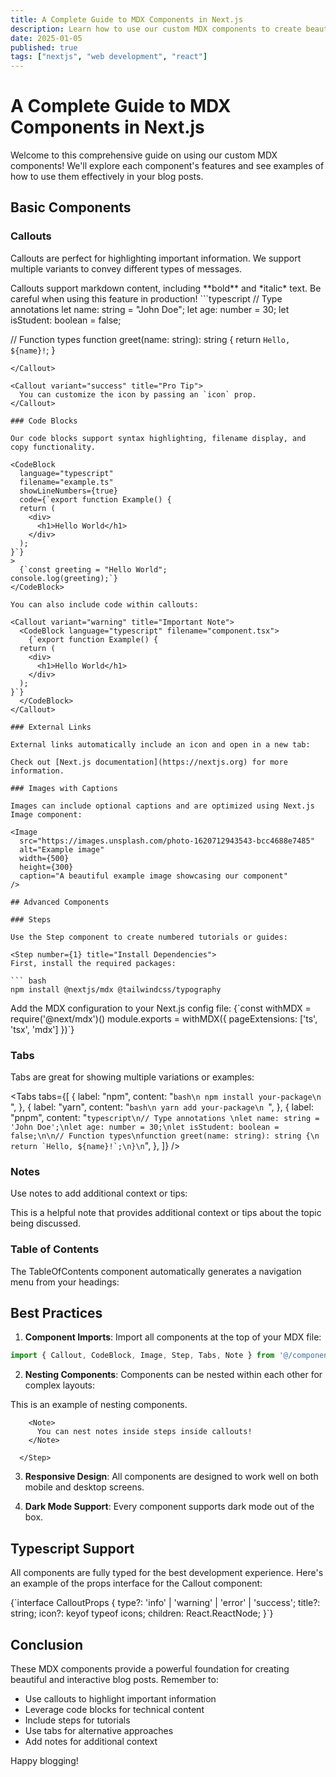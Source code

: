 ```yaml
---
title: A Complete Guide to MDX Components in Next.js
description: Learn how to use our custom MDX components to create beautiful and interactive blog posts
date: 2025-01-05
published: true
tags: ["nextjs", "web development", "react"]
---
```


# A Complete Guide to MDX Components in Next.js

Welcome to this comprehensive guide on using our custom MDX components! We'll explore each component's features and see examples of how to use them effectively in your blog posts.

## Basic Components

### Callouts

Callouts are perfect for highlighting important information. We support multiple variants to convey different types of messages.

<Callout variant="info" title="Did you know?">
  Callouts support markdown content, including **bold** and *italic* text.
</Callout>

<Callout variant="warning" title="Important Note">
  Be careful when using this feature in production!
</Callout>

<Callout variant="error" title="Common Mistake">
  ```typescript
// Type annotations
let name: string = "John Doe";
let age: number = 30;
let isStudent: boolean = false;

// Function types
function greet(name: string): string {
return `Hello, ${name}!`;
}

````
</Callout>

<Callout variant="success" title="Pro Tip">
  You can customize the icon by passing an `icon` prop.
</Callout>

### Code Blocks

Our code blocks support syntax highlighting, filename display, and copy functionality.

<CodeBlock
  language="typescript"
  filename="example.ts"
  showLineNumbers={true}
  code={`export function Example() {
  return (
    <div>
      <h1>Hello World</h1>
    </div>
  );
}`}
>
  {`const greeting = "Hello World";
console.log(greeting);`}
</CodeBlock>

You can also include code within callouts:

<Callout variant="warning" title="Important Note">
  <CodeBlock language="typescript" filename="component.tsx">
    {`export function Example() {
  return (
    <div>
      <h1>Hello World</h1>
    </div>
  );
}`}
  </CodeBlock>
</Callout>

### External Links

External links automatically include an icon and open in a new tab:

Check out [Next.js documentation](https://nextjs.org) for more information.

### Images with Captions

Images can include optional captions and are optimized using Next.js Image component:

<Image
  src="https://images.unsplash.com/photo-1620712943543-bcc4688e7485"
  alt="Example image"
  width={500}
  height={300}
  caption="A beautiful example image showcasing our component"
/>

## Advanced Components

### Steps

Use the Step component to create numbered tutorials or guides:

<Step number={1} title="Install Dependencies">
First, install the required packages:

``` bash
npm install @nextjs/mdx @tailwindcss/typography
````

</Step>

<Step number={2} title="Configure MDX">
Add the MDX configuration to your Next.js config file:

<CodeBlock language="javascript" filename="next.config.js">
{`const withMDX = require('@next/mdx')()
module.exports = withMDX({
  pageExtensions: ['ts', 'tsx', 'mdx']
})`}
</CodeBlock>
</Step>

### Tabs

Tabs are great for showing multiple variations or examples:

<Tabs
  tabs={[
    {
      label: "npm",
      content: "```bash\n npm install your-package\n ```",
    },
    {
      label: "yarn",
      content: "```bash\n yarn add your-package\n ```",
    },
    {
      label: "pnpm",
      content:
        "```typescript\n// Type annotations \nlet name: string = 'John Doe';\nlet age: number = 30;\nlet isStudent: boolean = false;\n\n// Function types\nfunction greet(name: string): string {\n  return `Hello, ${name}!`;\n}\n```",
    },
  ]}
/>

### Notes

Use notes to add additional context or tips:

<Note>
  This is a helpful note that provides additional context or tips about the
  topic being discussed.
</Note>

### Table of Contents

The TableOfContents component automatically generates a navigation menu from your headings:

<TableOfContents toc={toc} />

## Best Practices

1. **Component Imports**: Import all components at the top of your MDX file:

```jsx
import { Callout, CodeBlock, Image, Step, Tabs, Note } from '@/components/mdx
```

2.  **Nesting Components**: Components can be nested within each other for complex layouts:

   <Callout type="info" title="Nested Components">
  <Step number={1} title="Example Step">
    This is an example of nesting components.

        <Note>
          You can nest notes inside steps inside callouts!
        </Note>

      </Step>

</Callout>

3.  **Responsive Design**: All components are designed to work well on both mobile and desktop screens.

4.  **Dark Mode Support**: Every component supports dark mode out of the box.

## Typescript Support

All components are fully typed for the best development experience. Here's an example of the props interface for the Callout component:

<CodeBlock filename="types.ts" language="typescript">
  {`interface CalloutProps {
  type?: 'info' | 'warning' | 'error' | 'success';
  title?: string;
  icon?: keyof typeof icons;
  children: React.ReactNode;
}`}
</CodeBlock>

## Conclusion

These MDX components provide a powerful foundation for creating beautiful and interactive blog posts. Remember to:

- Use callouts to highlight important information
- Leverage code blocks for technical content
- Include steps for tutorials
- Use tabs for alternative approaches
- Add notes for additional context

Happy blogging!
